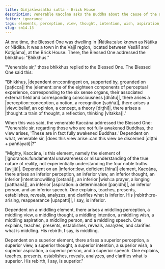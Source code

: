 ```yaml
---
title: Giñjakāvasatha sutta - Brick House
description: Venerable Kaccāna asks the Buddha about the cause of the arising of the view regarding those who are not fully awakened Buddhas that they are in fact fully awakened Buddhas.
fetter: ignorance
tags: elements, perception, view, thought, intention, wish, aspiration, speech, rebirth, sn, sn12-21, sn14
slug: sn14.13
---
```


At one time, the Blessed One was dwelling in |Ñātika::also known as Nātika or Nādika. It was a town in the Vajjī region, located between Vesālī and Koṭigāma|, at the Brick House. There, the Blessed One addressed the bhikkhus: "Bhikkhus."

"Venerable sir," those bhikkhus replied to the Blessed One. The Blessed One said this:

"Bhikkhus, \|dependent on::contingent on, supported by, grounded on [paṭicca]| the |element::one of the eighteen components of perceptual experience, corresponding to the six sense organs, their associated external field and corresponding consciousness [dhātu]|, there arises a |perception::conception, a notion, a recognition [saññā]|, there arises a |view::belief, an opinion, a concept, a theory [diṭṭhi]|, there arises a |thought::a train of thought, a reflection, thinking [vitakka]|."

When this was said, the venerable Kaccāna addressed the Blessed One: "Venerable sir, regarding those who are not fully awakened Buddhas, the view arises, 'These are in fact fully awakened Buddhas.' Dependent on what, venerable sir, \|does this view arise::can this view be discerned [diṭṭhi + paññāyati]|?"

"Mighty, Kaccāna, is this element, namely the element of |ignorance::fundamental unawareness or misunderstanding of the true nature of reality, not experientially understanding the four noble truths [avijjā]|. Dependent on an |inferior::low, deficient [hīna]| element, Kaccāna, there arises an inferior perception, an inferior view, an inferior thought, an inferior |intention::willing [cetanā]|, an inferior |wish::a prayer, a longing [patthanā]|, an inferior |aspiration::a determination [paṇidhi]|, an inferior person, and an inferior speech. One explains, teaches, presents, establishes, reveals, analyzes, and clarifies what is inferior. His |rebirth::re-arising, reappearance [upapatti]|, I say, is inferior.

Dependent on a middling element, there arises a middling perception, a middling view, a middling thought, a middling intention, a middling wish, a middling aspiration, a middling person, and a middling speech. One explains, teaches, presents, establishes, reveals, analyzes, and clarifies what is middling. His rebirth, I say, is middling.

Dependent on a superior element, there arises a superior perception, a superior view, a superior thought, a superior intention, a superior wish, a superior aspiration, a superior person, and a superior speech. One explains, teaches, presents, establishes, reveals, analyzes, and clarifies what is superior. His rebirth, I say, is superior."